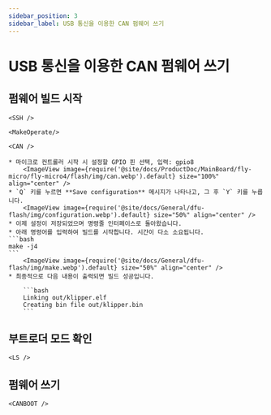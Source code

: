 ```yaml
---
sidebar_position: 3
sidebar_label: USB 통신을 이용한 CAN 펌웨어 쓰기
---
```




# USB 통신을 이용한 CAN 펌웨어 쓰기

## 펌웨어 빌드 시작

    <SSH />

    <MakeOperate/>

    <CAN />

    * 마이크로 컨트롤러 시작 시 설정할 GPIO 핀 선택, 입력: gpio8
        <ImageView image={require('@site/docs/ProductDoc/MainBoard/fly-micro/fly-micro4/flash/img/can.webp').default} size="100%" align="center" />
    * `Q` 키를 누르면 **Save configuration** 메시지가 나타나고, 그 후 `Y` 키를 누릅니다.
        <ImageView image={require('@site/docs/General/dfu-flash/img/configuration.webp').default} size="50%" align="center" />
    * 이제 설정이 저장되었으며 명령줄 인터페이스로 돌아왔습니다.
    * 아래 명령어를 입력하여 빌드를 시작합니다. 시간이 다소 소요됩니다.
    ```bash
    make -j4
    ```
        <ImageView image={require('@site/docs/General/dfu-flash/img/make.webp').default} size="50%" align="center" />
    * 최종적으로 다음 내용이 출력되면 빌드 성공입니다.

        ```bash
        Linking out/klipper.elf
        Creating bin file out/klipper.bin
        ```

## 부트로더 모드 확인

    <LS />

## 펌웨어 쓰기


    <CANBOOT />
